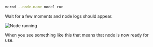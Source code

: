 ```bash title="Terminal"
merod --node-name node1 run
```

Wait for a few moments and node logs should appear.

![Node running](/setup/node-running.png)

When you see something like this that means that node is now ready for use.

